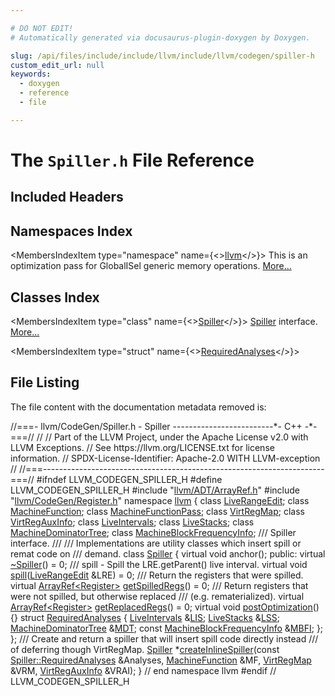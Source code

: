 ```yaml
---

# DO NOT EDIT!
# Automatically generated via docusaurus-plugin-doxygen by Doxygen.

slug: /api/files/include/include/llvm/include/llvm/codegen/spiller-h
custom_edit_url: null
keywords:
  - doxygen
  - reference
  - file

---
```





# The `Spiller.h` File Reference

<DoxygenPage pluginConfig={pluginConfig}>



## Included Headers

<IncludesList>
<IncludesListItem
  filePath="llvm/ADT/ArrayRef.h"
  permalink="/docs/api/files/include/include/llvm/include/llvm/adt/arrayref-h"
  isLocal="true" />
<IncludesListItem
  filePath="llvm/CodeGen/Register.h"
  permalink="/docs/api/files/include/include/llvm/include/llvm/codegen/register-h"
  isLocal="true" />
</IncludesList>

## Namespaces Index

<MembersIndex>

<MembersIndexItem
  type="namespace"
  name={<><a href="/docs/api/namespaces/llvm">llvm</a></>}>
This is an optimization pass for GlobalISel generic memory operations. <a href="/docs/api/namespaces/llvm/#details">More...</a>
</MembersIndexItem>

</MembersIndex>

## Classes Index

<MembersIndex>

<MembersIndexItem
  type="class"
  name={<><a href="/docs/api/classes/llvm/spiller">Spiller</a></>}>
<a href="/docs/api/classes/llvm/spiller">Spiller</a> interface. <a href="/docs/api/classes/llvm/spiller/#details">More...</a>
</MembersIndexItem>

<MembersIndexItem
  type="struct"
  name={<><a href="/docs/api/structs/llvm/spiller/requiredanalyses">RequiredAnalyses</a></>}>
</MembersIndexItem>

</MembersIndex>


## File Listing

The file content with the documentation metadata removed is:

<ProgramListing>

<Link id="l00001" /><CodeLine lineNumber="1"><Highlight kind="comment">//===- llvm/CodeGen/Spiller.h - Spiller -------------------------&#42;- C++ -&#42;-===//</Highlight><Highlight kind="normal"></Highlight></CodeLine>
<Link id="l00002" /><CodeLine lineNumber="2"><Highlight kind="normal"></Highlight><Highlight kind="comment">//</Highlight><Highlight kind="normal"></Highlight></CodeLine>
<Link id="l00003" /><CodeLine lineNumber="3"><Highlight kind="normal"></Highlight><Highlight kind="comment">// Part of the LLVM Project, under the Apache License v2.0 with LLVM Exceptions.</Highlight><Highlight kind="normal"></Highlight></CodeLine>
<Link id="l00004" /><CodeLine lineNumber="4"><Highlight kind="normal"></Highlight><Highlight kind="comment">// See https://llvm.org/LICENSE.txt for license information.</Highlight><Highlight kind="normal"></Highlight></CodeLine>
<Link id="l00005" /><CodeLine lineNumber="5"><Highlight kind="normal"></Highlight><Highlight kind="comment">// SPDX-License-Identifier: Apache-2.0 WITH LLVM-exception</Highlight><Highlight kind="normal"></Highlight></CodeLine>
<Link id="l00006" /><CodeLine lineNumber="6"><Highlight kind="normal"></Highlight><Highlight kind="comment">//</Highlight><Highlight kind="normal"></Highlight></CodeLine>
<Link id="l00007" /><CodeLine lineNumber="7"><Highlight kind="normal"></Highlight><Highlight kind="comment">//===----------------------------------------------------------------------===//</Highlight><Highlight kind="normal"></Highlight></CodeLine>
<Link id="l00008" /><CodeLine lineNumber="8"><Highlight kind="normal"></Highlight></CodeLine>
<Link id="l00009" /><CodeLine lineNumber="9"><Highlight kind="normal"></Highlight><Highlight kind="preprocessor">#ifndef LLVM&#95;CODEGEN&#95;SPILLER&#95;H</Highlight><Highlight kind="normal"></Highlight></CodeLine>
<Link id="l00010" /><CodeLine lineNumber="10"><Highlight kind="normal"></Highlight><Highlight kind="preprocessor">#define LLVM&#95;CODEGEN&#95;SPILLER&#95;H</Highlight><Highlight kind="normal"></Highlight></CodeLine>
<Link id="l00011" /><CodeLine lineNumber="11"><Highlight kind="normal"></Highlight></CodeLine>
<Link id="l00012" /><CodeLine lineNumber="12"><Highlight kind="normal"></Highlight><Highlight kind="preprocessor">#include &quot;<a href="/docs/api/files/include/include/llvm/include/llvm/adt/arrayref-h">llvm/ADT/ArrayRef.h</a>&quot;</Highlight><Highlight kind="normal"></Highlight></CodeLine>
<Link id="l00013" /><CodeLine lineNumber="13"><Highlight kind="normal"></Highlight><Highlight kind="preprocessor">#include &quot;<a href="/docs/api/files/include/include/llvm/include/llvm/codegen/register-h">llvm/CodeGen/Register.h</a>&quot;</Highlight><Highlight kind="normal"></Highlight></CodeLine>
<Link id="l00014" /><CodeLine lineNumber="14"><Highlight kind="normal"></Highlight></CodeLine>
<Link id="l00015" /><CodeLine lineNumber="15"><Highlight kind="normal"></Highlight><Highlight kind="keyword">namespace </Highlight><Highlight kind="normal"><a href="/docs/api/namespaces/llvm">llvm</a> &#123;</Highlight></CodeLine>
<Link id="l00016" /><CodeLine lineNumber="16"><Highlight kind="normal"></Highlight></CodeLine>
<Link id="l00017" /><CodeLine lineNumber="17"><Highlight kind="normal"></Highlight><Highlight kind="keyword">class </Highlight><Highlight kind="normal"><a href="/docs/api/classes/llvm/liverangeedit">LiveRangeEdit</a>;</Highlight></CodeLine>
<Link id="l00018" /><CodeLine lineNumber="18"><Highlight kind="normal"></Highlight><Highlight kind="keyword">class </Highlight><Highlight kind="normal"><a href="/docs/api/classes/llvm/machinefunction">MachineFunction</a>;</Highlight></CodeLine>
<Link id="l00019" /><CodeLine lineNumber="19"><Highlight kind="normal"></Highlight><Highlight kind="keyword">class </Highlight><Highlight kind="normal"><a href="/docs/api/classes/llvm/machinefunctionpass">MachineFunctionPass</a>;</Highlight></CodeLine>
<Link id="l00020" /><CodeLine lineNumber="20"><Highlight kind="normal"></Highlight><Highlight kind="keyword">class </Highlight><Highlight kind="normal"><a href="/docs/api/classes/llvm/virtregmap">VirtRegMap</a>;</Highlight></CodeLine>
<Link id="l00021" /><CodeLine lineNumber="21"><Highlight kind="normal"></Highlight><Highlight kind="keyword">class </Highlight><Highlight kind="normal"><a href="/docs/api/classes/llvm/virtregauxinfo">VirtRegAuxInfo</a>;</Highlight></CodeLine>
<Link id="l00022" /><CodeLine lineNumber="22"><Highlight kind="normal"></Highlight><Highlight kind="keyword">class </Highlight><Highlight kind="normal"><a href="/docs/api/classes/llvm/liveintervals">LiveIntervals</a>;</Highlight></CodeLine>
<Link id="l00023" /><CodeLine lineNumber="23"><Highlight kind="normal"></Highlight><Highlight kind="keyword">class </Highlight><Highlight kind="normal"><a href="/docs/api/classes/llvm/livestacks">LiveStacks</a>;</Highlight></CodeLine>
<Link id="l00024" /><CodeLine lineNumber="24"><Highlight kind="normal"></Highlight><Highlight kind="keyword">class </Highlight><Highlight kind="normal"><a href="/docs/api/classes/llvm/machinedominatortree">MachineDominatorTree</a>;</Highlight></CodeLine>
<Link id="l00025" /><CodeLine lineNumber="25"><Highlight kind="normal"></Highlight><Highlight kind="keyword">class </Highlight><Highlight kind="normal"><a href="/docs/api/classes/llvm/machineblockfrequencyinfo">MachineBlockFrequencyInfo</a>;</Highlight></CodeLine>
<Link id="l00026" /><CodeLine lineNumber="26"><Highlight kind="normal"></Highlight><Highlight kind="comment"></Highlight></CodeLine>
<Link id="l00027" /><CodeLine lineNumber="27"><Highlight kind="comment">/// Spiller interface.</Highlight></CodeLine>
<Link id="l00028" /><CodeLine lineNumber="28"><Highlight kind="comment">///</Highlight></CodeLine>
<Link id="l00029" /><CodeLine lineNumber="29"><Highlight kind="comment">/// Implementations are utility classes which insert spill or remat code on</Highlight></CodeLine>
<Link id="l00030" /><CodeLine lineNumber="30"><Highlight kind="comment">/// demand.</Highlight><Highlight kind="normal"></Highlight></CodeLine>
<Link id="l00031" /><CodeLine lineNumber="31" lineLink="/docs/api/classes/llvm/spiller"><Highlight kind="normal"></Highlight><Highlight kind="keyword">class </Highlight><Highlight kind="normal"><a href="/docs/api/classes/llvm/spiller">Spiller</a> &#123;</Highlight></CodeLine>
<Link id="l00032" /><CodeLine lineNumber="32"><Highlight kind="normal">  </Highlight><Highlight kind="keyword">virtual</Highlight><Highlight kind="normal"> </Highlight><Highlight kind="keywordtype">void</Highlight><Highlight kind="normal"> anchor();</Highlight></CodeLine>
<Link id="l00033" /><CodeLine lineNumber="33"><Highlight kind="normal"></Highlight></CodeLine>
<Link id="l00034" /><CodeLine lineNumber="34"><Highlight kind="normal"></Highlight><Highlight kind="keyword">public</Highlight><Highlight kind="normal">:</Highlight></CodeLine>
<Link id="l00035" /><CodeLine lineNumber="35" lineLink="/docs/api/classes/llvm/spiller/#a4346292d56a1b2beed7e2a000614c860"><Highlight kind="normal">  </Highlight><Highlight kind="keyword">virtual</Highlight><Highlight kind="normal"> <a href="/docs/api/classes/llvm/spiller/#a4346292d56a1b2beed7e2a000614c860">~Spiller</a>() = 0;</Highlight></CodeLine>
<Link id="l00036" /><CodeLine lineNumber="36"><Highlight kind="normal"></Highlight><Highlight kind="comment"></Highlight></CodeLine>
<Link id="l00037" /><CodeLine lineNumber="37"><Highlight kind="comment">  /// spill - Spill the LRE.getParent() live interval.</Highlight><Highlight kind="normal"></Highlight></CodeLine>
<Link id="l00038" /><CodeLine lineNumber="38" lineLink="/docs/api/classes/llvm/spiller/#a118797d65703f1386d712c19f5d1e734"><Highlight kind="normal">  </Highlight><Highlight kind="keyword">virtual</Highlight><Highlight kind="normal"> </Highlight><Highlight kind="keywordtype">void</Highlight><Highlight kind="normal"> <a href="/docs/api/classes/llvm/spiller/#a118797d65703f1386d712c19f5d1e734">spill</a>(<a href="/docs/api/classes/llvm/liverangeedit">LiveRangeEdit</a> &amp;LRE) = 0;</Highlight></CodeLine>
<Link id="l00039" /><CodeLine lineNumber="39"><Highlight kind="normal"></Highlight><Highlight kind="comment"></Highlight></CodeLine>
<Link id="l00040" /><CodeLine lineNumber="40"><Highlight kind="comment">  /// Return the registers that were spilled.</Highlight><Highlight kind="normal"></Highlight></CodeLine>
<Link id="l00041" /><CodeLine lineNumber="41" lineLink="/docs/api/classes/llvm/spiller/#aa5ff4551573730e9728e7bc8031e358c"><Highlight kind="normal">  </Highlight><Highlight kind="keyword">virtual</Highlight><Highlight kind="normal"> <a href="/docs/api/classes/llvm/arrayref">ArrayRef&lt;Register&gt;</a> <a href="/docs/api/classes/llvm/spiller/#aa5ff4551573730e9728e7bc8031e358c">getSpilledRegs</a>() = 0;</Highlight></CodeLine>
<Link id="l00042" /><CodeLine lineNumber="42"><Highlight kind="normal"></Highlight><Highlight kind="comment"></Highlight></CodeLine>
<Link id="l00043" /><CodeLine lineNumber="43"><Highlight kind="comment">  /// Return registers that were not spilled, but otherwise replaced</Highlight></CodeLine>
<Link id="l00044" /><CodeLine lineNumber="44"><Highlight kind="comment">  /// (e.g. rematerialized).</Highlight><Highlight kind="normal"></Highlight></CodeLine>
<Link id="l00045" /><CodeLine lineNumber="45" lineLink="/docs/api/classes/llvm/spiller/#a48e457fa0abeefbb9d7a13fede06e539"><Highlight kind="normal">  </Highlight><Highlight kind="keyword">virtual</Highlight><Highlight kind="normal"> <a href="/docs/api/classes/llvm/arrayref">ArrayRef&lt;Register&gt;</a> <a href="/docs/api/classes/llvm/spiller/#a48e457fa0abeefbb9d7a13fede06e539">getReplacedRegs</a>() = 0;</Highlight></CodeLine>
<Link id="l00046" /><CodeLine lineNumber="46"><Highlight kind="normal"></Highlight></CodeLine>
<Link id="l00047" /><CodeLine lineNumber="47" lineLink="/docs/api/classes/llvm/spiller/#ac5e77cbf6ad42d3a68d03f7d20f0a07d"><Highlight kind="normal">  </Highlight><Highlight kind="keyword">virtual</Highlight><Highlight kind="normal"> </Highlight><Highlight kind="keywordtype">void</Highlight><Highlight kind="normal"> <a href="/docs/api/classes/llvm/spiller/#ac5e77cbf6ad42d3a68d03f7d20f0a07d">postOptimization</a>() &#123;&#125;</Highlight></CodeLine>
<Link id="l00048" /><CodeLine lineNumber="48"><Highlight kind="normal"></Highlight></CodeLine>
<Link id="l00049" /><CodeLine lineNumber="49" lineLink="/docs/api/structs/llvm/spiller/requiredanalyses"><Highlight kind="normal">  </Highlight><Highlight kind="keyword">struct </Highlight><Highlight kind="normal"><a href="/docs/api/structs/llvm/spiller/requiredanalyses">RequiredAnalyses</a> &#123;</Highlight></CodeLine>
<Link id="l00050" /><CodeLine lineNumber="50" lineLink="/docs/api/structs/llvm/spiller/requiredanalyses/#ac986cc40a17167f9c9790e679117edf4"><Highlight kind="normal">    <a href="/docs/api/classes/llvm/liveintervals">LiveIntervals</a> &amp;<a href="/docs/api/structs/llvm/spiller/requiredanalyses/#ac986cc40a17167f9c9790e679117edf4">LIS</a>;</Highlight></CodeLine>
<Link id="l00051" /><CodeLine lineNumber="51" lineLink="/docs/api/structs/llvm/spiller/requiredanalyses/#ae8f763e5d258e8bbb155a679e000601a"><Highlight kind="normal">    <a href="/docs/api/classes/llvm/livestacks">LiveStacks</a> &amp;<a href="/docs/api/structs/llvm/spiller/requiredanalyses/#ae8f763e5d258e8bbb155a679e000601a">LSS</a>;</Highlight></CodeLine>
<Link id="l00052" /><CodeLine lineNumber="52" lineLink="/docs/api/structs/llvm/spiller/requiredanalyses/#a83b5a082a8cf796728accee1678f6ce0"><Highlight kind="normal">    <a href="/docs/api/classes/llvm/machinedominatortree">MachineDominatorTree</a> &amp;<a href="/docs/api/structs/llvm/spiller/requiredanalyses/#a83b5a082a8cf796728accee1678f6ce0">MDT</a>;</Highlight></CodeLine>
<Link id="l00053" /><CodeLine lineNumber="53" lineLink="/docs/api/structs/llvm/spiller/requiredanalyses/#a71e6d83704c36c376708a6c34dafd60a"><Highlight kind="normal">    </Highlight><Highlight kind="keyword">const</Highlight><Highlight kind="normal"> <a href="/docs/api/classes/llvm/machineblockfrequencyinfo">MachineBlockFrequencyInfo</a> &amp;<a href="/docs/api/structs/llvm/spiller/requiredanalyses/#a71e6d83704c36c376708a6c34dafd60a">MBFI</a>;</Highlight></CodeLine>
<Link id="l00054" /><CodeLine lineNumber="54"><Highlight kind="normal">  &#125;;</Highlight></CodeLine>
<Link id="l00055" /><CodeLine lineNumber="55"><Highlight kind="normal">&#125;;</Highlight></CodeLine>
<Link id="l00056" /><CodeLine lineNumber="56"><Highlight kind="normal"></Highlight><Highlight kind="comment"></Highlight></CodeLine>
<Link id="l00057" /><CodeLine lineNumber="57"><Highlight kind="comment">/// Create and return a spiller that will insert spill code directly instead</Highlight></CodeLine>
<Link id="l00058" /><CodeLine lineNumber="58"><Highlight kind="comment">/// of deferring though VirtRegMap.</Highlight><Highlight kind="normal"></Highlight></CodeLine>
<Link id="l00059" /><CodeLine lineNumber="59"><Highlight kind="normal"><a href="/docs/api/classes/llvm/spiller">Spiller</a> &#42;<a href="/docs/api/namespaces/llvm/#a81d47204d9157a6d8709e7aa6c278bac">createInlineSpiller</a>(</Highlight><Highlight kind="keyword">const</Highlight><Highlight kind="normal"> <a href="/docs/api/structs/llvm/spiller/requiredanalyses">Spiller::RequiredAnalyses</a> &amp;Analyses,</Highlight></CodeLine>
<Link id="l00060" /><CodeLine lineNumber="60"><Highlight kind="normal">                             <a href="/docs/api/classes/llvm/machinefunction">MachineFunction</a> &amp;MF, <a href="/docs/api/classes/llvm/virtregmap">VirtRegMap</a> &amp;VRM,</Highlight></CodeLine>
<Link id="l00061" /><CodeLine lineNumber="61"><Highlight kind="normal">                             <a href="/docs/api/classes/llvm/virtregauxinfo">VirtRegAuxInfo</a> &amp;VRAI);</Highlight></CodeLine>
<Link id="l00062" /><CodeLine lineNumber="62"><Highlight kind="normal"></Highlight></CodeLine>
<Link id="l00063" /><CodeLine lineNumber="63"><Highlight kind="normal">&#125; </Highlight><Highlight kind="comment">// end namespace llvm</Highlight><Highlight kind="normal"></Highlight></CodeLine>
<Link id="l00064" /><CodeLine lineNumber="64"><Highlight kind="normal"></Highlight></CodeLine>
<Link id="l00065" /><CodeLine lineNumber="65"><Highlight kind="normal"></Highlight><Highlight kind="preprocessor">#endif </Highlight><Highlight kind="comment">// LLVM&#95;CODEGEN&#95;SPILLER&#95;H</Highlight><Highlight kind="normal"></Highlight></CodeLine>

</ProgramListing>


</DoxygenPage>
